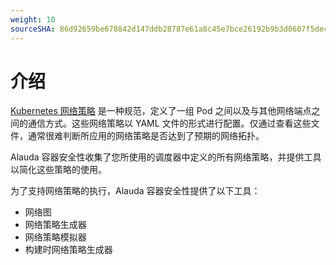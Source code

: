 ```yaml
---
weight: 10
sourceSHA: 86d92659be678842d147ddb28787e61a8c45e7bce26192b9b3d8607f5dec858e
---
```


# 介绍

[Kubernetes 网络策略](https://kubernetes.io/docs/concepts/services-networking/network-policies/) 是一种规范，定义了一组 Pod 之间以及与其他网络端点之间的通信方式。这些网络策略以 YAML 文件的形式进行配置。仅通过查看这些文件，通常很难判断所应用的网络策略是否达到了预期的网络拓扑。

Alauda 容器安全性收集了您所使用的调度器中定义的所有网络策略，并提供工具以简化这些策略的使用。

为了支持网络策略的执行，Alauda 容器安全性提供了以下工具：

- 网络图
- 网络策略生成器
- 网络策略模拟器
- 构建时网络策略生成器
